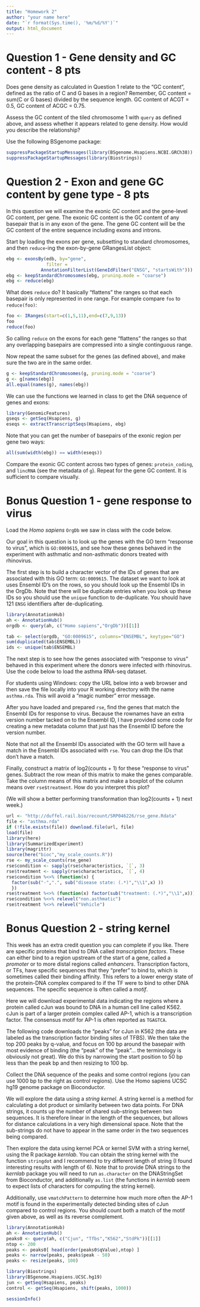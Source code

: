 ```yaml
---
title: "Homework 2"
author: "your name here"
date: "`r format(Sys.time(), '%m/%d/%Y')`"
output: html_document
---
```


# Question 1 - Gene density and GC content - 8 pts

Does gene density as calculated in Question 1 relate to the 
"GC content", defined as the ratio of C and G
bases in a region? Remember, GC content = sum(C or G bases) divided
by the sequence length. GC content of ACGT = 0.5, GC content of ACGC =
0.75.

Assess the GC content of the tiled chromosome 1
with `query` as defined above, and assess whether it appears related
to gene density. How would you describe the relationship?

Use the following BSgenome package:

```r
suppressPackageStartupMessages(library(BSgenome.Hsapiens.NCBI.GRCh38))
suppressPackageStartupMessages(library(Biostrings))
```

# Question 2 - Exon and gene GC content by gene type - 8 pts

In this question we will examine the exonic GC content and the 
gene-level GC content, per gene. The exonic GC content is the GC content
of any basepair that is in any exon of the gene. The gene GC content
will be the GC content of the entire sequence including exons and introns.

Start by loading the exons per gene, subsetting to standard chromosomes,
and then `reduce`-ing the exon-by-gene GRangesList object:

```r
ebg <- exonsBy(edb, by="gene",
               filter = 
             AnnotationFilterList(GeneIdFilter("ENSG", "startsWith")))
ebg <- keepStandardChromosomes(ebg, pruning.mode = "coarse")
ebg <- reduce(ebg)
```

What does `reduce` do? It basically "flattens" the ranges so that each
basepair is only represented in one range. For example compare `foo`
to `reduce(foo)`: 

```r
foo <- IRanges(start=c(1,5,11),end=c(7,9,13))
foo
reduce(foo)
```

So calling `reduce` on the exons for each gene "flattens" the ranges
so that any overlapping basepairs are compressed into a single
continguous range. 

Now repeat the same subset for the genes (as defined above), and make
sure the two are in the same order.

```r
g <- keepStandardChromosomes(g, pruning.mode = "coarse")
g <- g[names(ebg)]
all.equal(names(g), names(ebg))
```

We can use the functions we learned in class to get the DNA
sequence of genes and exons:

```r
library(GenomicFeatures)
gseqs <- getSeq(Hsapiens, g)
eseqs <- extractTranscriptSeqs(Hsapiens, ebg)
```

Note that you can get the number of basepairs of the exonic region
per gene two ways:

```r
all(sum(width(ebg)) == width(eseqs))
```

Compare the exonic GC content across two types of genes:
`protein_coding`, and `lincRNA` (see the metadata of `g`). 
Repeat for the gene GC content.
It is sufficient to compare visually.

# Bonus Question 1 - gene response to virus

Load the *Homo sapiens* `OrgDb` we saw in class with the code below.

Our goal in this question is to look up the genes with
the GO term "response to virus", which is `GO:0009615`, and see how
these genes behaved in the experiment with asthmatic and non-asthmatic
donors treated with rhinovirus.

The first step is to build a character vector of the IDs of genes
that are associated with this GO term: `GO:0009615`. The dataset
we want to look at uses Ensembl ID's on the rows, so you should look
up the Ensembl IDs in the OrgDb. Note that there will be duplicate
entries when you look up these IDs so you should use the `unique`
function to de-duplicate. You should have 121 `ENSG` identifiers after
de-duplicating.

```r
library(AnnotationHub)
ah <- AnnotationHub()
orgdb <- query(ah, c("Homo sapiens","OrgDb"))[[1]]
```

```r
tab <- select(orgdb, "GO:0009615", columns="ENSEMBL", keytype="GO")
sum(duplicated(tab$ENSEMBL))
ids <- unique(tab$ENSEMBL)
```

The next step is to see how the genes associated with "response to
virus" behaved in this experiment where the donors were infected with
rhinovirus. Use the code below to load the asthma RNA-seq dataset. 

For students using Windows: copy the URL below into a web browser and
then save the file locally into your R working directory with the name
`asthma.rda`. This will avoid a "magic number" error message.

After you have loaded and prepared `rse`, find the genes that match
the Ensembl IDs for response to virus. Because the rownames have an extra
version number tacked on to the Ensembl ID, I have provided some code
for creating a new metadata column that just has the Ensembl ID before the
version number.

Note that not all the Ensembl IDs associated with the GO term will
have a match in the Ensembl IDs associated with `rse`. You can drop
the IDs that don't have a match.

Finally, construct a matrix of log2(counts + 1) for these "response to
virus" genes. Subtract the row mean of this matrix to make the genes
comparable. Take the column means of this matrix and make a boxplot of
the column means over `rse$treatment`. How do you interpret this plot?

(We will show a better performing transformation than log2(counts + 1)
next week.) 

```r
url <- "http://duffel.rail.bio/recount/SRP046226/rse_gene.Rdata"
file <- "asthma.rda"
if (!file.exists(file)) download.file(url, file)
load(file)
library(here)
library(SummarizedExperiment)
library(magrittr)
source(here("bioc","my_scale_counts.R"))
rse <- my_scale_counts(rse_gene)
rse$condition <- sapply(rse$characteristics, `[`, 3)
rse$treatment <- sapply(rse$characteristics, `[`, 4)
rse$condition %<>% (function(x) {
  factor(sub("-",".", sub("disease state: (.*)","\\1",x) ))
  })
rse$treatment %<>% (function(x) factor(sub("treatment: (.*)","\\1",x)))
rse$condition %<>% relevel("non.asthmatic")
rse$treatment %<>% relevel("Vehicle")
```

# Bonus Question 2 - string kernel

This week has an extra credit question you can complete if you
like. There are specific proteins that bind to DNA called
*transcription factors*. These can either bind to a region upstream of
the start of a gene, called a *promoter* or to more distal regions
called *enhancers*. Transcription factors, or TFs, have specific
sequences that they "prefer" to bind to, which is sometimes called
their binding affinity. This refers to a lower energy state of the
protein-DNA complex compared to if the TF were to bind to other DNA
sequences. The specific sequence is often called a *motif*.

Here we will download experimental data indicating the regions where a
protein called cJun was bound to DNA in a human cell line called
K562. cJun is part of a larger protein complex called AP-1, which is a
transcription factor. The consensus motif for AP-1 is often reported as
`TGAGTCA`.

The following code downloads the "peaks" for cJun in K562 (the data
are labeled as the transcription factor binding sites of TFBS). We
then take the top 200 peaks by q-value, and focus on 100 bp around the
basepair with most evidence of binding (the "peak" of the
"peak"... the terminology is obviously not great). We do this by
narrowing the start position to 50 bp less than the peak bp and then
resizing to 100 bp. 

Collect the DNA sequence of the peaks and some control regions (you
can use 1000 bp to the right as control regions). Use the Homo sapiens
UCSC hg19 genome package on Bioconductor.

We will explore the data using a *string kernel*. A string kernel is a
method for calculating a dot product or similarity between two data
points. For DNA strings, it counts up the number of shared sub-strings
between two sequences. It is therefore linear in the length of the
sequences, but allows for distance calculations in a very high
dimensional space. Note that the sub-strings do not have to appear in
the same order in the two sequences being compared.

Then explore the data using kernel PCA or kernel SVM with a string
kernel, using the R package *kernlab*. You can obtain the string
kernel with the function `stringdot` and I recommend to try different
length of string (I found interesting results with length of 6). Note
that to provide DNA strings to the *kernlab* package you will need to
run `as.character` on the DNAStringSet from Bioconductor, and
additionally `as.list` (the functions in *kernlab* seem to expect
lists of characters for computing the string kernel).

Additionally, use `vmatchPattern` to determine how much more often the
AP-1 motif is found in the experimentally detected binding sites of
cJun compared to control regions. You should count both a match of the
motif given above, as well as its reverse complement.

```r
library(AnnotationHub)
ah <- AnnotationHub()
peaks0 <- query(ah, c("Cjun", "Tfbs","K562","StdPk"))[[1]]
ntop <- 200
peaks <- peaks0[ head(order(peaks0$qValue),ntop) ]
peaks <- narrow(peaks, peaks$peak - 50)
peaks <- resize(peaks, 100)
```

```r
library(Biostrings)
library(BSgenome.Hsapiens.UCSC.hg19)
jun <- getSeq(Hsapiens, peaks)
control <- getSeq(Hsapiens, shift(peaks, 1000))
```

```r
sessionInfo()
```
